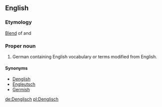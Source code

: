{{wikipedia}}
==English==
===Etymology===
[[blend|Blend]] of {{term|Deutsch|lang=de|German}} and {{term|English}}

===Proper noun===
{{wikipedia}}
{{en-proper-noun}}

# German containing English vocabulary or terms modified from English.

====Synonyms====
* [[Denglish]]
* [[Engleutsch]]
* [[Germish]]

[[de:Denglisch]]
[[pl:Denglisch]]
